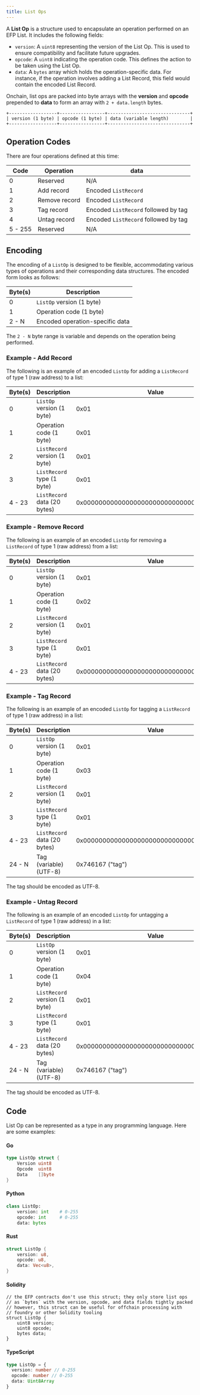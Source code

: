 ```yaml
---
title: List Ops
---
```


A **List Op** is a structure used to encapsulate an operation performed on an EFP List. It includes the following fields:

- `version`: A `uint8` representing the version of the List Op. This is used to ensure compatibility and facilitate future upgrades.
- `opcode`: A `uint8` indicating the operation code. This defines the action to be taken using the List Op.
- `data`: A `bytes` array which holds the operation-specific data. For instance, if the operation involves adding a List Record, this field would contain the encoded List Record.

Onchain, list ops are packed into byte arrays with the **version** and **opcode** prepended to **data** to form an array with `2 + data.length` bytes.

```
+------------------+-----------------+-------------------------------+
| version (1 byte) | opcode (1 byte) | data (variable length)        |
+------------------+-----------------+-------------------------------+
```

## Operation Codes

There are four operations defined at this time:

| Code    | Operation     | data                                 |
| ------- | ------------- | ------------------------------------ |
| 0       | Reserved      | N/A                                  |
| 1       | Add record    | Encoded `ListRecord`                 |
| 2       | Remove record | Encoded `ListRecord`                 |
| 3       | Tag record    | Encoded `ListRecord` followed by tag |
| 4       | Untag record  | Encoded `ListRecord` followed by tag |
| 5 - 255 | Reserved      | N/A                                  |

## Encoding

The encoding of a `ListOp` is designed to be flexible, accommodating various types of operations and their corresponding data structures. The encoded form looks as follows:

| Byte(s) | Description                     |
| ------- | ------------------------------- |
| 0       | `ListOp` version (1 byte)       |
| 1       | Operation code (1 byte)         |
| 2 - N   | Encoded operation-specific data |

The `2 - N` byte range is variable and depends on the operation being performed.

### Example - Add Record

The following is an example of an encoded `ListOp` for adding a `ListRecord` of type 1 (raw address) to a list:

| Byte(s) | Description                   | Value                                      |
| ------- | ----------------------------- | ------------------------------------------ |
| 0       | `ListOp` version (1 byte)     | 0x01                                       |
| 1       | Operation code (1 byte)       | 0x01                                       |
| 2       | `ListRecord` version (1 byte) | 0x01                                       |
| 3       | `ListRecord` type (1 byte)    | 0x01                                       |
| 4 - 23  | `ListRecord` data (20 bytes)  | 0x00000000000000000000000000000000DeaDBeef |

### Example - Remove Record

The following is an example of an encoded `ListOp` for removing a `ListRecord` of type 1 (raw address) from a list:

| Byte(s) | Description                   | Value                                      |
| ------- | ----------------------------- | ------------------------------------------ |
| 0       | `ListOp` version (1 byte)     | 0x01                                       |
| 1       | Operation code (1 byte)       | 0x02                                       |
| 2       | `ListRecord` version (1 byte) | 0x01                                       |
| 3       | `ListRecord` type (1 byte)    | 0x01                                       |
| 4 - 23  | `ListRecord` data (20 bytes)  | 0x00000000000000000000000000000000DeaDBeef |

### Example - Tag Record

The following is an example of an encoded `ListOp` for tagging a `ListRecord` of type 1 (raw address) in a list:

| Byte(s) | Description                   | Value                                      |
| ------- | ----------------------------- | ------------------------------------------ |
| 0       | `ListOp` version (1 byte)     | 0x01                                       |
| 1       | Operation code (1 byte)       | 0x03                                       |
| 2       | `ListRecord` version (1 byte) | 0x01                                       |
| 3       | `ListRecord` type (1 byte)    | 0x01                                       |
| 4 - 23  | `ListRecord` data (20 bytes)  | 0x00000000000000000000000000000000DeaDBeef |
| 24 - N  | Tag (variable) (UTF-8)        | 0x746167 ("tag")                           |

The tag should be encoded as UTF-8.

### Example - Untag Record

The following is an example of an encoded `ListOp` for untagging a `ListRecord` of type 1 (raw address) in a list:

| Byte(s) | Description                   | Value                                      |
| ------- | ----------------------------- | ------------------------------------------ |
| 0       | `ListOp` version (1 byte)     | 0x01                                       |
| 1       | Operation code (1 byte)       | 0x04                                       |
| 2       | `ListRecord` version (1 byte) | 0x01                                       |
| 3       | `ListRecord` type (1 byte)    | 0x01                                       |
| 4 - 23  | `ListRecord` data (20 bytes)  | 0x00000000000000000000000000000000DeaDBeef |
| 24 - N  | Tag (variable) (UTF-8)        | 0x746167 ("tag")                           |

The tag should be encoded as UTF-8.

## Code

List Op can be represented as a type in any programming language. Here are some examples:

#### Go

```go
type ListOp struct {
    Version uint8
    Opcode  uint8
    Data    []byte
}
```

#### Python

```python
class ListOp:
    version: int    # 0-255
    opcode: int     # 0-255
    data: bytes
```

#### Rust

```rust
struct ListOp {
    version: u8,
    opcode: u8,
    data: Vec<u8>,
}
```

#### Solidity

```solidity
// the EFP contracts don't use this struct; they only store list ops
// as `bytes` with the version, opcode, and data fields tightly packed
// however, this struct can be useful for offchain processing with
// foundry or other Solidity tooling
struct ListOp {
    uint8 version;
    uint8 opcode;
    bytes data;
}
```

#### TypeScript

```typescript
type ListOp = {
  version: number // 0-255
  opcode: number // 0-255
  data: Uint8Array
}
```
